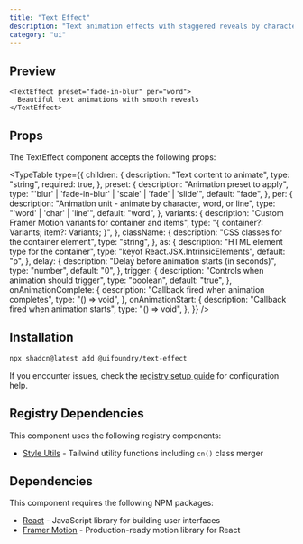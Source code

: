 ```yaml
---
title: "Text Effect"
description: "Text animation effects with staggered reveals by character, word, or line"
category: "ui"
---
```


## Preview

```tsx
<TextEffect preset="fade-in-blur" per="word">
  Beautiful text animations with smooth reveals
</TextEffect>
```

## Props

The TextEffect component accepts the following props:

<TypeTable
  type={{
    children: {
      description: "Text content to animate",
      type: "string",
      required: true,
    },
    preset: {
      description: "Animation preset to apply",
      type: "'blur' | 'fade-in-blur' | 'scale' | 'fade' | 'slide'",
      default: "fade",
    },
    per: {
      description: "Animation unit - animate by character, word, or line",
      type: "'word' | 'char' | 'line'",
      default: "word",
    },
    variants: {
      description: "Custom Framer Motion variants for container and items",
      type: "{ container?: Variants; item?: Variants; }",
    },
    className: {
      description: "CSS classes for the container element",
      type: "string",
    },
    as: {
      description: "HTML element type for the container",
      type: "keyof React.JSX.IntrinsicElements",
      default: "p",
    },
    delay: {
      description: "Delay before animation starts (in seconds)",
      type: "number",
      default: "0",
    },
    trigger: {
      description: "Controls when animation should trigger",
      type: "boolean",
      default: "true",
    },
    onAnimationComplete: {
      description: "Callback fired when animation completes",
      type: "() => void",
    },
    onAnimationStart: {
      description: "Callback fired when animation starts",
      type: "() => void",
    },
  }}
/>

## Installation

```bash
npx shadcn@latest add @uifoundry/text-effect
```

If you encounter issues, check the [registry setup guide](/docs/guides/registry-setup) for configuration help.

## Registry Dependencies

This component uses the following registry components:

- [Style Utils](/docs/lib/style-utils) - Tailwind utility functions including `cn()` class merger

## Dependencies

This component requires the following NPM packages:

- [React](https://github.com/facebook/react) - JavaScript library for building user interfaces
- [Framer Motion](https://github.com/framer/motion) - Production-ready motion library for React
